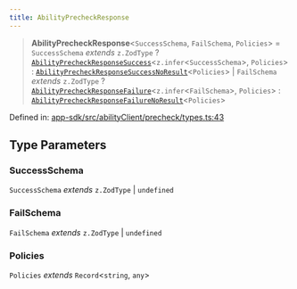 ```yaml
---
title: AbilityPrecheckResponse
---
```


> **AbilityPrecheckResponse**\<`SuccessSchema`, `FailSchema`, `Policies`\> = `SuccessSchema` *extends* `z.ZodType` ? [`AbilityPrecheckResponseSuccess`](/api-reference/app-sdk/abilityClient/interfaces/AbilityPrecheckResponseSuccess)\<`z.infer`\<`SuccessSchema`\>, `Policies`\> : [`AbilityPrecheckResponseSuccessNoResult`](/api-reference/app-sdk/abilityClient/interfaces/AbilityPrecheckResponseSuccessNoResult)\<`Policies`\> \| `FailSchema` *extends* `z.ZodType` ? [`AbilityPrecheckResponseFailure`](/api-reference/app-sdk/abilityClient/interfaces/AbilityPrecheckResponseFailure)\<`z.infer`\<`FailSchema`\>, `Policies`\> : [`AbilityPrecheckResponseFailureNoResult`](/api-reference/app-sdk/abilityClient/interfaces/AbilityPrecheckResponseFailureNoResult)\<`Policies`\>

Defined in: [app-sdk/src/abilityClient/precheck/types.ts:43](https://github.com/LIT-Protocol/Vincent/blob/73da7c01d4eb076a0ff8650f85c7adf29f486588/packages/libs/app-sdk/src/abilityClient/precheck/types.ts#L43)

## Type Parameters

### SuccessSchema

`SuccessSchema` *extends* `z.ZodType` \| `undefined`

### FailSchema

`FailSchema` *extends* `z.ZodType` \| `undefined`

### Policies

`Policies` *extends* `Record`\<`string`, `any`\>
